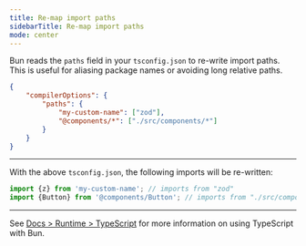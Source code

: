 ```yaml
---
title: Re-map import paths
sidebarTitle: Re-map import paths
mode: center
---
```


Bun reads the `paths` field in your `tsconfig.json` to re-write import paths. This is useful for aliasing package names or avoiding long relative paths.

```json tsconfig.json icon="file-json"
{
	"compilerOptions": {
		"paths": {
			"my-custom-name": ["zod"],
			"@components/*": ["./src/components/*"]
		}
	}
}
```

---

With the above `tsconfig.json`, the following imports will be re-written:

```ts tsconfig.ts icon="/icons/typescript.svg"
import {z} from 'my-custom-name'; // imports from "zod"
import {Button} from '@components/Button'; // imports from "./src/components/Button"
```

---

See [Docs > Runtime > TypeScript](https://bun.com/docs/runtime/typescript) for more information on using TypeScript with Bun.
